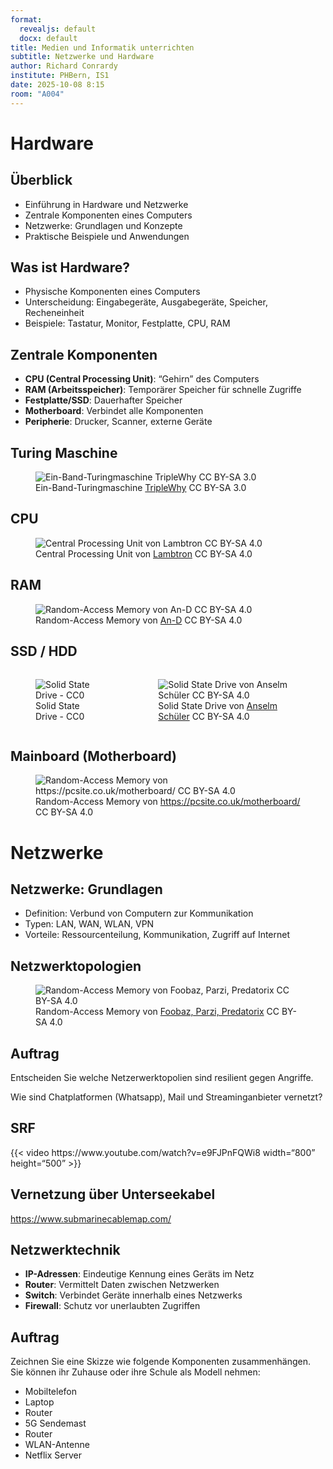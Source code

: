 ```yaml
---
format: 
  revealjs: default
  docx: default
title: Medien und Informatik unterrichten
subtitle: Netzwerke und Hardware
author: Richard Conrardy
institute: PHBern, IS1
date: 2025-10-08 8:15
room: "A004"
---
```


# Hardware

## Überblick


- Einführung in Hardware und Netzwerke
- Zentrale Komponenten eines Computers
- Netzwerke: Grundlagen und Konzepte
- Praktische Beispiele und Anwendungen


## Was ist Hardware?


- Physische Komponenten eines Computers
- Unterscheidung: Eingabegeräte, Ausgabegeräte, Speicher, Recheneinheit
- Beispiele: Tastatur, Monitor, Festplatte, CPU, RAM



## Zentrale Komponenten


- **CPU (Central Processing Unit)**: "Gehirn" des Computers
- **RAM (Arbeitsspeicher)**: Temporärer Speicher für schnelle Zugriffe
- **Festplatte/SSD**: Dauerhafter Speicher
- **Motherboard**: Verbindet alle Komponenten
- **Peripherie**: Drucker, Scanner, externe Geräte

## Turing Maschine {background-color="var(--bg-activity)"}

![Ein-Band-Turingmaschine [TripleWhy](https://commons.wikimedia.org/wiki/File:Turingmaschine.svg) CC BY-SA 3.0](MI_unterrichten/Wikimedia/Turingmaschine.svg){#fig-tur}

## CPU {background-color="var(--bg-activity)"}

![Central Processing Unit von [Lambtron](https://upload.wikimedia.org/wikipedia/commons/3/3a/ABasicComputer.svg) CC BY-SA 4.0](MI_unterrichten/Wikimedia/cpu.svg){#fig-cpu}

## RAM

![Random-Access Memory von [An-D](https://upload.wikimedia.org/wikipedia/commons/d/db/Swissbit_2GB_PC2-5300U-555.jpg) CC BY-SA 4.0](MI_unterrichten/Wikimedia/RAM.jpg){#fig-cpu}

## SSD / HDD

::: {.columns}
::: {.column}
![Solid State Drive - CC0](MI_unterrichten/Wikimedia/ssd.jpg){#fig-cpu}
:::
::: {.column}
![Solid State Drive von [Anselm Schüler](Slides/MI_unterrichten/hdd.jpg) CC BY-SA 4.0](MI_unterrichten/Wikimedia/hdd.jpg){#fig-cpu}
:::
:::

## Mainboard (Motherboard)

![Random-Access Memory von [https://pcsite.co.uk/motherboard/](https://pcsite.co.uk/motherboard/) CC BY-SA 4.0](MI_unterrichten/Wikimedia/mainboard.jpg){#fig-cpu}

# Netzwerke


## Netzwerke: Grundlagen


- Definition: Verbund von Computern zur Kommunikation
- Typen: LAN, WAN, WLAN, VPN
- Vorteile: Ressourcenteilung, Kommunikation, Zugriff auf Internet


## Netzwerktopologien {background-color="var(--bg-activity)"}

![Random-Access Memory von [Foobaz, Parzi, Predatorix](https://commons.wikimedia.org/wiki/File:NetzwerkTopologien.svg) CC BY-SA 4.0](MI_unterrichten/Wikimedia/networks.png){#fig-cpu}

## Auftrag

Entscheiden Sie welche Netzerwerktopolien sind resilient gegen Angriffe.

Wie sind Chatplatformen (Whatsapp), Mail und Streaminganbieter vernetzt?


## SRF

{{< video https://www.youtube.com/watch?v=e9FJPnFQWi8 width="800" height="500" >}}

## Vernetzung über Unterseekabel

[https://www.submarinecablemap.com/](https://www.submarinecablemap.com/)



## Netzwerktechnik


- **IP-Adressen**: Eindeutige Kennung eines Geräts im Netz
- **Router**: Vermittelt Daten zwischen Netzwerken
- **Switch**: Verbindet Geräte innerhalb eines Netzwerks
- **Firewall**: Schutz vor unerlaubten Zugriffen


## Auftrag {background-color="var(--bg-activity)"}

Zeichnen Sie eine Skizze wie folgende Komponenten zusammenhängen. Sie können ihr Zuhause oder ihre Schule als Modell nehmen:

* Mobiltelefon
* Laptop
* Router
* 5G Sendemast
* Router
* WLAN-Antenne 
* Netflix Server

